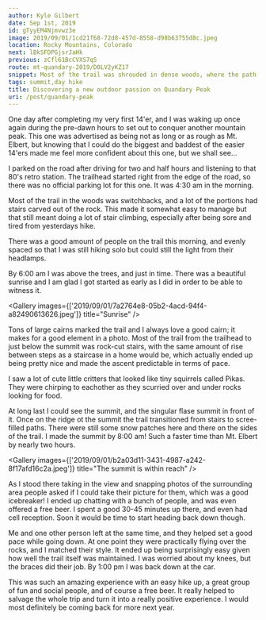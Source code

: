 ```yaml
---
author: Kyle Gilbert
date: Sep 1st, 2019
id: gTyyEM4Njmvwz3e
image: 2019/09/01/1cd21f68-72d8-457d-8558-d98b63755d8c.jpeg
location: Rocky Mountains, Colorado
next: lBkSFDPGjsrJaHk
previous: zCfl61BcCVXS7qS
route: mt-quandary-2019/D0LV2yKZ17
snippet: Most of the trail was shrouded in dense woods, where the path twisted upward in a series of rock-carved staircases, each switchback feeling like a step clossr into the mountain's heart.
tags: summit,day hike
title: Discovering a new outdoor passion on Quandary Peak
uri: /post/quandary-peak
---
```


<Stats />

<Route />

One day after completing my very first 14'er, and I was waking up once again
during the pre-dawn hours to set out to conquer another mountain peak. This
one was advertised as being not as long or as rough as Mt. Elbert, but knowing that
I could do the biggest and baddest of the easier 14'ers made me feel more
confident about this one, but we shall see...

I parked on the road after driving for two and half hours and listening to that
80's retro station. The trailhead started right from the edge of the road, so
there was no official parking lot for this one. It was 4:30 am in the morning.

Most of the trail in the woods was switchbacks, and a lot of the portions had
stairs carved out of the rock. This made it somewhat easy to manage but that
still meant doing a lot of stair climbing, especially after being sore and tired
from yesterdays hike.

There was a good amount of people on the trail this morning, and evenly spaced
so that I was still hiking solo but could still the light from their headlamps.

By 6:00 am I was above the trees, and just in time. There was a beautiful
sunrise and I am glad I got started as early as I did in order to be able to
witness it.

<Gallery images={['2019/09/01/7a2764e8-05b2-4acd-94f4-a82490613626.jpeg']} title="Sunrise" />

Tons of large cairns marked the trail and I always love a good cairn; it makes
for a good element in a photo. Most of the trail from the trailhead to just
below the summit was rock-cut stairs, with the same amount of rise between steps
as a staircase in a home would be, which actually ended up being pretty nice
and made the ascent predictable in terms of pace.

I saw a lot of cute little critters that looked like tiny squirrels called
Pikas. They were chirping to eachother as they scurried over and under
rocks looking for food.

At long last I could see the summit, and the singular flase summit in front of it.
Once on the ridge ot the summit the trail transitioned from stairs to scree-filled
paths. There were still some snow patches here and there on the sides of the
trail. I made the summit by 8:00 am! Such a faster time than Mt. Elbert by nearly
two hours.

<Gallery images={['2019/09/01/b2a03d11-3431-4987-a242-8f17afd16c2a.jpeg']} title="The summit is within reach" />

As I stood there taking in the view and snapping photos of the surrounding area
people asked if I could take their picture for them, which was a good icebreaker!
I ended up chatting with a bunch of people, and was even offered a free beer. I
spent a good 30-45 minutes up there, and even had cell reception. Soon it would
be time to start heading back down though.

Me and one other person left at the same time, and they helped set a good pace
while going down. At one point they were practically flying over the rocks, and
I matched their style. It ended up being surprisingly easy given how well the
trail itself was maintained. I was worried about my knees, but the braces did
their job. By 1:00 pm I was back down at the car.

This was such an amazing experience with an easy hike up, a great group of fun
and social people, and of course a free beer. It really helped to salvage the
whole trip and turn it into a really positive experience. I would most
definitely be coming back for more next year.


